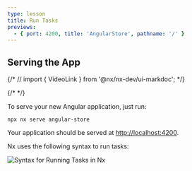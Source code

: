 ```yaml
---
type: lesson
title: Run Tasks
previews:
  - { port: 4200, title: 'AngularStore', pathname: '/' }
---
```


## Serving the App

{/* // import { VideoLink } from '@nx/nx-dev/ui-markdoc'; */}

{/* <VideoLink link="https://youtu.be/ZzTP4bVJEnI?t=138"></VideoLink> */}

To serve your new Angular application, just run:

```shell
npx nx serve angular-store
```

Your application should be served at [http://localhost:4200](http://localhost:4200).

Nx uses the following syntax to run tasks:

![Syntax for Running Tasks in Nx](/shared/images/run-target-syntax.svg)
